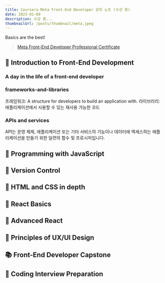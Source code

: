 ```yaml
---
title: Coursera Meta Front-End Developer 강의 노트 (수강 중)
date: 2023-01-09
description: 수강 중...
thumbnailUrl: /posts/thumbnail/meta.jpeg
---
```


Basics are the best!

> [Meta Front-End Developer Professional Certificate](https://www.coursera.org/professional-certificates/meta-front-end-developer)

## 📓 Introduction to Front-End Development

### A day in the life of a front-end developer

### frameworks-and-libraries

프레임워크: A structure for developers to build an application with.
라이브러리: 애플리케이션에서 사용할 수 있는 재사용 가능한 코드

### APIs and services

API는 운영 체제, 애플리케이션 또는 기타 서비스의 기능이나 데이터에 액세스하는 애플리케이션을 만들기 위한 일련의 함수 및 프로시저입니다.

## 📔 Programming with JavaScript

## 📒 Version Control

## 📕 HTML and CSS in depth

## 📗 React Basics

## 📘 Advanced React

## 📙 Principles of UX/UI Design

## 📚 Front-End Developer Capstone

## 📖 Coding Interview Preparation
